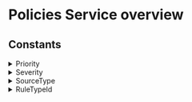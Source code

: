 # Policies Service overview







## Constants

<details>
  <summary>Priority</summary>

  | Value |
|-------|
| `PRIORITY_TYPE_UNSPECIFIED` |
| `PRIORITY_TYPE_BLOCK` |
| `PRIORITY_TYPE_LOW` |
| `PRIORITY_TYPE_MEDIUM` |
| `PRIORITY_TYPE_HIGH` |
</details>
<details>
  <summary>Severity</summary>

  | Value |
|-------|
| `SEVERITY_UNSPECIFIED` |
| `SEVERITY_DEBUG` |
| `SEVERITY_VERBOSE` |
| `SEVERITY_INFO` |
| `SEVERITY_WARNING` |
| `SEVERITY_ERROR` |
| `SEVERITY_CRITICAL` |
</details>
<details>
  <summary>SourceType</summary>

  | Value |
|-------|
| `SOURCE_TYPE_UNSPECIFIED` |
| `SOURCE_TYPE_LOGS` |
| `SOURCE_TYPE_SPANS` |
</details>
<details>
  <summary>RuleTypeId</summary>

  | Value |
|-------|
| `RULE_TYPE_ID_UNSPECIFIED` |
| `RULE_TYPE_ID_IS` |
| `RULE_TYPE_ID_IS_NOT` |
| `RULE_TYPE_ID_START_WITH` |
| `RULE_TYPE_ID_INCLUDES` |
</details>
